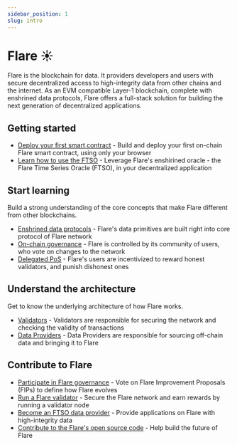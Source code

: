 ```yaml
---
sidebar_position: 1
slug: intro
---
```


# Flare ☀️

Flare is the blockchain for data. It providers developers and users with secure decentralized access to high-integrity data from other chains and the internet. As an EVM compatible Layer-1 blockchain, complete with enshrined data protocols, Flare offers a full-stack solution for building the next generation of decentralized applications.

## Getting started

- [Deploy your first smart contract](../../blog/deploy-first-contract) - Build and deploy your first on-chain Flare smart contract, using only your browser
- [Learn how to use the FTSO](../../blog/learn-how-to-use-the-ftso) - Leverage Flare's enshirined oracle - the Flare Time Series Oracle (FTSO), in your decentralized application

## Start learning

Build a strong understanding of the core concepts that make Flare different from other blockchains.

- [Enshrined data protocols](../../blog/what-is-enshrining) - Flare's data primitives are built right into core protocol of Flare network
- [On-chain governance](on-chain-governance) - Flare is controlled by its community of users, who vote on changes to the network
- [Delegated PoS](../../blog/what-is-dpos) - Flare's users are incentivized to reward honest validators, and punish dishonest ones

## Understand the architecture

Get to know the underlying architecture of how Flare works.

- [Validators](../../blog/what-is-a-flare-validator) - Validators are responsible for securing the network and checking the validity of transactions
- [Data Providers](../../blog/what-is-a-flare-data-provider) - Data Providers are responsible for sourcing off-chain data and bringing it to Flare

## Contribute to Flare

- [Participate in Flare governance](../../blog/participate-in-flare-governance) - Vote on Flare Improvement Proposals (FIPs) to define how Flare evolves
- [Run a Flare validator](validator-nodes) - Secure the Flare network and earn rewards by running a validator node
- [Become an FTSO data provider](../../blog/become-a-data-provider) - Provide applications on Flare with high-integrity data 
- [Contribute to the Flare's open source code](https://github.com/flare-foundation) - Help build the future of Flare
